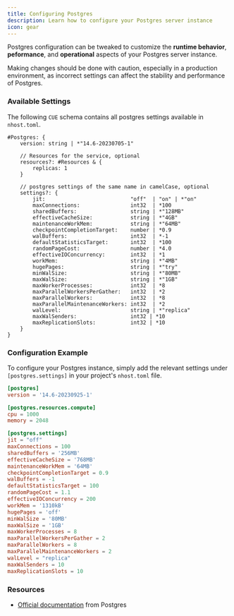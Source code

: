 ```yaml
---
title: Configuring Postgres
description: Learn how to configure your Postgres server instance
icon: gear
---
```


Postgres configuration can be tweaked to customize the **runtime behavior**, **peformance**, and **operational** aspects of your Postgres server instance.

<Warning>
  Making changes should be done with caution, especially in a production
  environment, as incorrect settings can affect the stability and performance of
  Postgres.
</Warning>

### Available Settings

The following `CUE` schema contains all postgres settings available in `nhost.toml`.

```cue schema
#Postgres: {
    version: string | *"14.6-20230705-1"

    // Resources for the service, optional
    resources?: #Resources & {
        replicas: 1
    }

    // postgres settings of the same name in camelCase, optional
    settings?: {
        jit:                           "off"  | "on" | *"on"
        maxConnections:                int32  | *100
        sharedBuffers:                 string | *"128MB"
        effectiveCacheSize:            string | *"4GB"
        maintenanceWorkMem:            string | *"64MB"
        checkpointCompletionTarget:    number | *0.9
        walBuffers:                    int32  | *-1
        defaultStatisticsTarget:       int32  | *100
        randomPageCost:                number | *4.0
        effectiveIOConcurrency:        int32  | *1
        workMem:                       string | *"4MB"
        hugePages:                     string | *"try"
        minWalSize:                    string | *"80MB"
        maxWalSize:                    string | *"1GB"
        maxWorkerProcesses:            int32  | *8
        maxParallelWorkersPerGather:   int32  | *2
        maxParallelWorkers:            int32  | *8
        maxParallelMaintenanceWorkers: int32  | *2
        walLevel:                      string | *"replica"
        maxWalSenders:                 int32 | *10
        maxReplicationSlots:           int32 | *10
    }
}
```

### Configuration Example

To configure your Postgres instance, simply add the relevant settings under `[postgres.settings]` in your project's `nhost.toml` file.

```toml nhost.toml
[postgres]
version = '14.6-20230925-1'

[postgres.resources.compute]
cpu = 1000
memory = 2048

[postgres.settings]
jit = "off"
maxConnections = 100
sharedBuffers = '256MB'
effectiveCacheSize = '768MB'
maintenanceWorkMem = '64MB'
checkpointCompletionTarget = 0.9
walBuffers = -1
defaultStatisticsTarget = 100
randomPageCost = 1.1
effectiveIOConcurrency = 200
workMem = '1310kB'
hugePages = 'off'
minWalSize = '80MB'
maxWalSize = '1GB'
maxWorkerProcesses = 8
maxParallelWorkersPerGather = 2
maxParallelWorkers = 8
maxParallelMaintenanceWorkers = 2
walLevel = "replica"
maxWalSenders = 10
maxReplicationSlots = 10
```

### Resources

- [Official documentation](https://www.postgresql.org/docs/14/runtime-config.html) from Postgres
